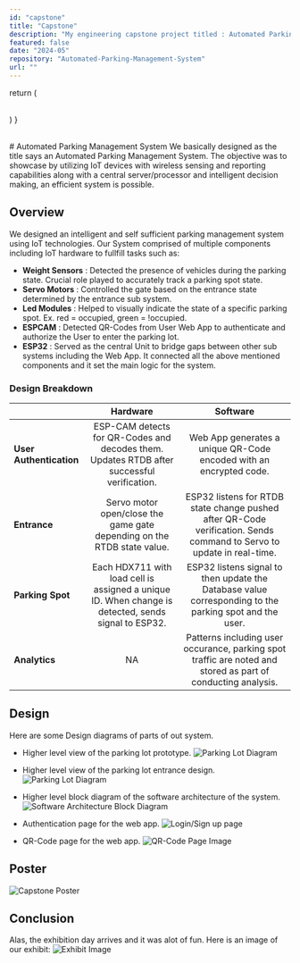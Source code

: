 ```yaml
---
id: "capstone"
title: "Capstone"
description: "My engineering capstone project titled : Automated Parking Management System."
featured: false
date: "2024-05"
repository: "Automated-Parking-Management-System"
url: ""
---
```



  return (
    <div className="flex gap-x-3">
      <FaReact className="w-6 h-6" />
      <SiJavascript  className="w-6 h-6"/>
      <SiFirebase className="w-6 h-6"/>
      <FaMicrochip className="w-6 h-6" />
    </div>    
  )
}

<Technologies />
<br/>
# Automated Parking Management System
We basically designed as the title says an Automated Parking Management System. The objective was to showcase by utilizing IoT devices
with wireless sensing and reporting capabilities along with a central server/processor and intelligent decision making, an efficient
system is possible.

## Overview
We designed an intelligent and self sufficient parking management system using IoT technologies. Our System comprised of
multiple components including IoT hardware to fullfill tasks such as:
- **Weight Sensors** : Detected the presence of vehicles during the parking state. Crucial role
played to accurately track a parking spot state.
- **Servo Motors** : Controlled the gate based on the entrance state determined by the entrance
sub system.
- **Led Modules** : Helped to visually indicate the state of a specific parking spot. Ex. red = occupied, green = !occupied.
- **ESPCAM** : Detected QR-Codes from User Web App to authenticate and authorize the User to enter the parking lot.
- **ESP32** : Served as the central Unit to bridge gaps between other sub systems including the Web App. It connected 
all the above mentioned components and it set the main logic for the system.

### Design Breakdown

|     | Hardware  |  Software | 
| --  | :-: | :-: |
| **User Authentication** | ESP-CAM detects for QR-Codes and decodes them. Updates RTDB after successful verification.  | Web App generates a unique QR-Code encoded with an encrypted code. |
| **Entrance** | Servo motor open/close the game gate depending on the RTDB state value. | ESP32 listens for RTDB state change pushed after QR-Code verification. Sends command to Servo to update in real-time. |
| **Parking Spot** | Each HDX711 with load cell is assigned a unique ID. When change is detected, sends signal to ESP32. | ESP32 listens signal to then update the Database value corresponding to the parking spot and the user. |
| **Analytics** | NA | Patterns including user occurance, parking spot traffic are noted and stored as part of conducting analysis. |


## Design

Here are some Design diagrams of parts of out system.
- Higher level view of the parking lot prototype. 
![Parking Lot Diagram](../project-images/capstone/parking_lot.jpg "Parking Lot Diagram")

- Higher level view of the parking lot entrance design.
![Parking Lot Diagram](../project-images/capstone/parking_lot_entrance.jpg "Parking Lot Diagram")

- Higher level block diagram of the software architecture of the system.
![Software Architecture Block Diagram](../project-images/capstone/software_block_diagram.jpg "Software Architecture Block Diagram")

- Authentication page for the web app.
![Login/Sign up page](../project-images/capstone/auth.png "Login/Sign up page")

- QR-Code page for the web app.
![QR-Code Page Image](../project-images/capstone/qr_code.png "QR-Code page")


## Poster
![Capstone Poster](../project-images/capstone/poster.png "Capstone Poster")

## Conclusion
Alas, the exhibition day arrives and it was alot of fun. Here is an image of our exhibit:
![Exhibit Image](../project-images/capstone/display.jpg "Exhibit Image")



